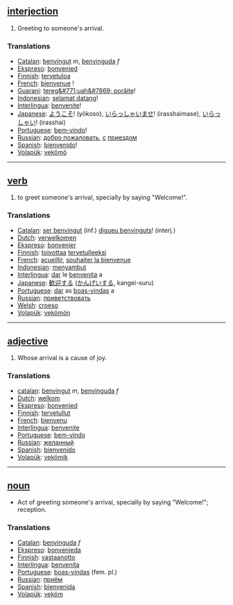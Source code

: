 == [[interjection]] ==
# Greeting to someone's arrival.

===Translations===
*[[Catalan]]: [[benvingut]] ''m'', [[benvinguda]] ''f''
*[[Ekspreso]]: [[bonvenied]]
*[[Finnish]]: [[tervetuloa]]
*[[French]]: [[bienvenue]] !
*[[Guarani]]: [[tereg&#771;uah&#7869; porãite]]!
*[[Indonesian]]: [[selamat datang]]!
*[[Interlingua]]: [[benvenite]]!
*[[Japanese]]: [[ようこそ]]! (yōkoso), [[いらっしゃいませ]]! (irasshaimase), [[いらっしゃい]]! (irasshai)
*[[Portuguese]]: [[bem-vindo]]!
*[[Russian]]: [[добро пожаловать]], [[с]] [[приезд|приездом]]
*[[Spanish]]: [[bienvenido]]!
*[[Volapük]]: [[vekömö]]
----

== [[verb]] ==
# to greet someone's arrival, specially by saying "Welcome!".

===Translations===
*[[Catalan]]: [[ser benvingut]] (inf.) [[digueu benvinguts]]! (interj.)
*[[Dutch]]: [[verwelkomen]]
*[[Ekspreso]]: [[bonvenier]]
*[[Finnish]]: [[toivottaa]] [[tervetullut|tervetulleeksi]]
*[[French]]: [[acueillir]], [[souhaiter la bienvenue]]
*[[Indonesian]]: [[sambut|menyambut]]
*[[Interlingua]]: [[dar]] le [[benvenita]] a
*[[Japanese]]: [[歓迎]]する ([[かんげい]]する, kangei-suru)
*[[Portuguese]]: [[dar]] as [[boas-vindas]] a
*[[Russian]]: [[приветствовать]]
*[[Welsh]]: [[croeso]]
*[[Volapük]]: [[vekömön]]
----

== [[adjective]] ==
# Whose arrival is a cause of joy.

===Translations===
*[[catalan]]: [[benvingut]] ''m'', [[benvinguda]] ''f''
*[[Dutch]]: [[welkom]]
*[[Ekspreso]]: [[bonvenied]]
*[[Finnish]]: [[tervetullut]]
*[[French]]: [[bienvenu]]
*[[Interlingua]]: [[benvenite]]
*[[Portuguese]]: [[bem-vindo]]
*[[Russian]]: [[желанный]]
*[[Spanish]]: [[bienvenido]]
*[[Volapük]]: [[vekömik]]

----

== [[noun]] ==
* Act of greeting someone's arrival, specially by saying "Welcome!"; reception.

===Translations===
*[[Catalan]]: [[benvinguda]] ''f''
*[[Ekspreso]]: [[bonvenieda]]
*[[Finnish]]: [[vastaanotto]]
*[[Interlingua]]: [[benvenita]]
*[[Portuguese]]: [[boas-vindas]] (fem. pl.)
*[[Russian]]: [[приём]]
*[[Spanish]]: [[bienvenida]]
*[[Volapük]]: [[veköm]]
